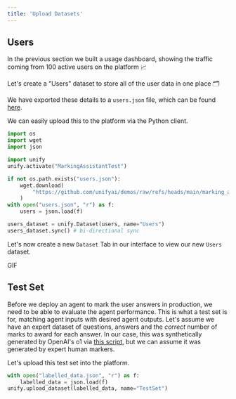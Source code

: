 ```yaml
---
title: 'Upload Datasets'
---
```


## Users

In the previous section we built a usage dashboard,
showing the traffic coming from 100 active users on the platform 📈

Let's create a "Users" dataset to store all of the user data in one place 🗂️

We have exported these details to a `users.json` file,
which can be found [here](https://github.com/unifyai/demos/blob/main/marking_assistant/data/users.json).

We can easily upload this to the platform via the Python client.

```python
import os
import wget
import json

import unify
unify.activate("MarkingAssistantTest")

if not os.path.exists("users.json"):
    wget.download(
        "https://github.com/unifyai/demos/raw/refs/heads/main/marking_assistant/data/users.json"
    )
with open("users.json", "r") as f:
    users = json.load(f)

users_dataset = unify.Dataset(users, name="Users")
users_dataset.sync() # bi-directional sync
```

Let's now create a new `Dataset` Tab in our interface to view our new `Users` dataset.

GIF

## Test Set

Before we deploy an agent to mark the user answers in production,
we need to be able to evaluate the agent performance.
This is what a test set is for,
matching agent inputs with desired agent outputs.
Let's assume we have an expert dataset of questions,
answers and the *correct* number of marks to award for each answer.
In our case, this was synthetically generated by OpenAI's o1 via [this script](),
but we can assume it was generated by expert human markers.

Let's upload this test set into the platform.

```python
with open("labelled_data.json", "r") as f:
    labelled_data = json.load(f)
unify.upload_dataset(labelled_data, name="TestSet")
```

